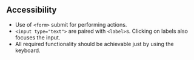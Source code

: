 ## Accessibility

- Use of `<form>` submit for performing actions.
- `<input type="text">` are paired with `<label>`s. Clicking on labels also focuses the input.
- All required functionality should be achievable just by using the keyboard.
